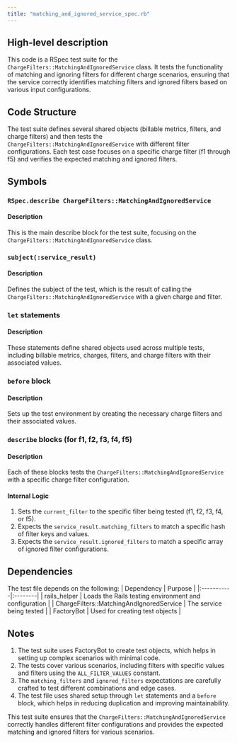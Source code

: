 ```yaml
---
title: "matching_and_ignored_service_spec.rb"
---
```


## High-level description
This code is a RSpec test suite for the `ChargeFilters::MatchingAndIgnoredService` class. It tests the functionality of matching and ignoring filters for different charge scenarios, ensuring that the service correctly identifies matching filters and ignored filters based on various input configurations.

## Code Structure
The test suite defines several shared objects (billable metrics, filters, and charge filters) and then tests the `ChargeFilters::MatchingAndIgnoredService` with different filter configurations. Each test case focuses on a specific charge filter (f1 through f5) and verifies the expected matching and ignored filters.

## Symbols

### `RSpec.describe ChargeFilters::MatchingAndIgnoredService`
#### Description
This is the main describe block for the test suite, focusing on the `ChargeFilters::MatchingAndIgnoredService` class.

### `subject(:service_result)`
#### Description
Defines the subject of the test, which is the result of calling the `ChargeFilters::MatchingAndIgnoredService` with a given charge and filter.

### `let` statements
#### Description
These statements define shared objects used across multiple tests, including billable metrics, charges, filters, and charge filters with their associated values.

### `before` block
#### Description
Sets up the test environment by creating the necessary charge filters and their associated values.

### `describe` blocks (for f1, f2, f3, f4, f5)
#### Description
Each of these blocks tests the `ChargeFilters::MatchingAndIgnoredService` with a specific charge filter configuration.

#### Internal Logic
1. Sets the `current_filter` to the specific filter being tested (f1, f2, f3, f4, or f5).
2. Expects the `service_result.matching_filters` to match a specific hash of filter keys and values.
3. Expects the `service_result.ignored_filters` to match a specific array of ignored filter configurations.

## Dependencies
The test file depends on the following:
| Dependency | Purpose |
|:-----------|:--------|
| rails_helper | Loads the Rails testing environment and configuration |
| ChargeFilters::MatchingAndIgnoredService | The service being tested |
| FactoryBot | Used for creating test objects |

## Notes
1. The test suite uses FactoryBot to create test objects, which helps in setting up complex scenarios with minimal code.
2. The tests cover various scenarios, including filters with specific values and filters using the `ALL_FILTER_VALUES` constant.
3. The `matching_filters` and `ignored_filters` expectations are carefully crafted to test different combinations and edge cases.
4. The test file uses shared setup through `let` statements and a `before` block, which helps in reducing duplication and improving maintainability.

This test suite ensures that the `ChargeFilters::MatchingAndIgnoredService` correctly handles different filter configurations and provides the expected matching and ignored filters for various scenarios.